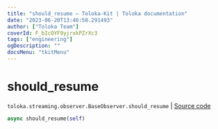 ```yaml
---
title: "should_resume — Toloka-Kit | Toloka documentation"
date: "2023-06-20T13:46:58.291493"
author: ["Toloka Team"]
coverId: F_bIcOYF9yjrxkPZrXc3
tags: ["engineering"]
ogDescription: ""
docsMenu: "tkitMenu"
---
```


# should_resume

`toloka.streaming.observer.BaseObserver.should_resume` | [Source code](https://github.com/Toloka/toloka-kit/blob/v1.2.0/src/streaming/observer.py#L43)

```python
async should_resume(self)
```